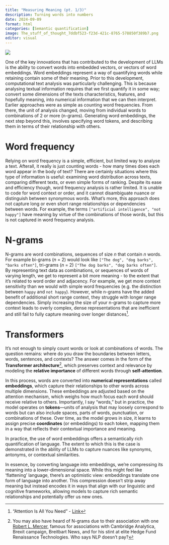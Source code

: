 ```yaml
---
title: "Measuring Meaning (pt. 1/3)"
description: Turning words into numbers
date: 2024-09-09
format: html
categories: [Semantic quantification]
image: The_stuff_of_thought_7ddbf523-f23d-421c-8765-578850f389b7.png
editor: visual
---
```


![](The_stuff_of_thought_7ddbf523-f23d-421c-8765-578850f389b7.png){fig-align="center"}

One of the key innovations that has contributed to the development of LLMs is the ability to convert words into embedded vectors, or vectors of word embeddings. Word embeddings represent a way of quantifying words while retaining contain some of their meaning. Prior to this development, computational text analysis was particularly challenging. This is because analysing textual information requires that we first quantify it in some way; convert some dimensions of the texts characteristics, features, and hopefully meaning, into numerical information that we can then interpret. Earlier approaches were as simple as counting word frequencies. From there, the unit of analysis changed, moving from individual words to combinations of 2 or more (n-grams). Generating word embeddings, the next step beyond this, involves specifying word tokens, and describing them in terms of their relationship with others. 

# Word frequency

Relying on word frequency is a simple, efficient, but limited way to analyse a text. Afterall, it really is just counting words - how many times does each word appear in the body of text? There are certainly situations where this type of information is useful: examining word distribution across texts, comparing different texts, or even simple forms of ranking. Despite its ease and efficiency though, word frequency analysis is rather limited. It is unable to code for word context or order, and it cannot disambiguate nuance or distinguish between synonymous words. What's more, this approach does not capture long or even short range relationships or dependencies between words. For example, the terms `["artificial intelligence", "not happy"]` have meaning by virtue of the combinations of those words, but this is not captured in word frequency analysis. 

# N-grams

N-grams are word combinations, sequences of size _n_ that contain _n_ words. For example bi-grams (_n_ = 2) would look like `["The dog", "dog barks", "barks often"]`, tri-grams (_n_ = 2) `["The dog barks", "dog barks often"]`.  By representing text data as combinations, or sequences of words of varying length, we get to represent a bit more meaning - to the extent that it's related to word order and adjacency. For example, we get more context sensitivity than we would with simple word frequencies (e.g. the distinction between `happy` and `not happy`). However, while n-grams have the added benefit of additional short range context, they struggle with longer range dependencies. Simply increasing the size of your n-grams to capture more context leads to overly complex, dense representations that are inefficient and still fail to fully capture meaning over longer distances[^1]. 

# Transformers

It’s not enough to simply count words or look at combinations of words. The question remains: where do you draw the boundaries between letters, words, sentences, and contexts? The answer comes in the form of the **Transformer architecture**[^2], which preserves context and relevance by modeling the **relative importance** of different words through **self-attention**.

In this process, words are converted into **numerical representations** called **embeddings**, which capture their relationships to other words across multiple dimensions. These embeddings are adjusted based on the attention mechanism, which weighs how much focus each word should receive relative to others. Importantly, I say "words," but in practice, the model operates on **tokens**—units of analysis that may loosely correspond to words but can also include spaces, parts of words, punctuation, or combinations of these. Over time, as the model grows in size, it learns to assign precise **coordinates** (or embeddings) to each token, mapping them in a way that reflects their contextual importance and meaning.

In practice, the use of word embeddings offers a semantically rich quantification of language. The extent to which this is the case is demonstrated in the ability of LLMs to capture nuances like synonyms, antonyms, or contextual similarities.

In essence, by converting language into embeddings, we're compressing its meaning into a lower-dimensional space. While this might feel like 'flattening' language, there's an optimistic view: embeddings translate one form of language into another. This compression doesn’t strip away meaning but instead encodes it in ways that align with our linguistic and cognitive frameworks, allowing models to capture rich semantic relationships and potentially offer us new ones. 


[^1]: "Attention Is All You Need" - [Link](https://arxiv.org/abs/1706.03762)

[^2]: You may also have heard of N-grams due to their association with one [Robert L. Mercer](https://scholar.google.com/citations?user=9VCF3hQAAAAJ&hl=en), famous for associations with Cambridge Analytica, Brexit campaign, Breitbart News, and for his stint at elite Hedge Fund Renaissance Technologies. Who says NLP doesn't pay?
